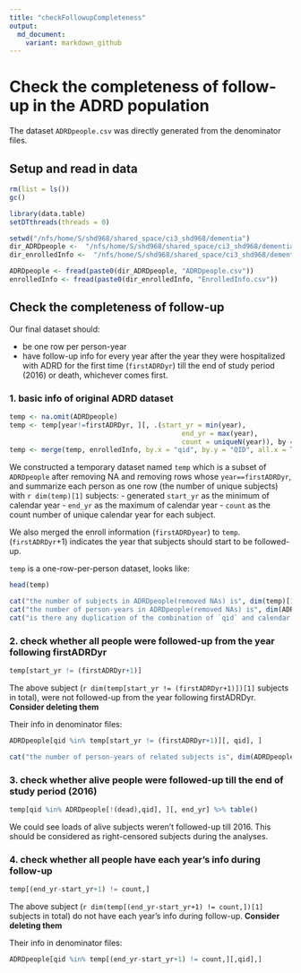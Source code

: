 ```yaml
---
title: "checkFollowupCompleteness"
output:
  md_document:
    variant: markdown_github
---
```


# Check the completeness of follow-up in the ADRD population

The dataset `ADRDpeople.csv` was directly generated from the denominator files.

## Setup and read in data

```r
rm(list = ls())
gc()

library(data.table)
setDTthreads(threads = 0)

setwd("/nfs/home/S/shd968/shared_space/ci3_shd968/dementia")
dir_ADRDpeople <-  "/nfs/home/S/shd968/shared_space/ci3_shd968/dementia/"
dir_enrolledInfo <-  "/nfs/home/S/shd968/shared_space/ci3_shd968/dementia/"

ADRDpeople <- fread(paste0(dir_ADRDpeople, "ADRDpeople.csv"))
enrolledInfo <- fread(paste0(dir_enrolledInfo, "EnrolledInfo.csv"))
```

## Check the completeness of follow-up

Our final dataset should:

- be one row per person-year
- have follow-up info for every year after the year they were hospitalized with ADRD for the first time (`firstADRDyr`) till the end of study period (2016) or death, whichever comes first.

### 1. basic info of original ADRD dataset
```r
temp <- na.omit(ADRDpeople)
temp <- temp[year!=firstADRDyr, ][, .(start_yr = min(year),
                                           end_yr = max(year),
                                           count = uniqueN(year)), by = .(qid)]
temp <- merge(temp, enrolledInfo, by.x = "qid", by.y = "QID", all.x = TRUE)
```

We constructed a temporary dataset named `temp` which is a subset of `ADRDpeople` after removing NA and removing rows whose `year==firstADRDyr`, and summarize each person as one row (the number of unique subjects) with `r dim(temp)[1]` subjects:
- generated `start_yr` as the minimum of calendar year
- `end_yr` as the maximum of calendar year
- `count` as the count number of unique calendar year for each subject. 

We also merged the enroll information (`firstADRDyear`) to `temp`. (`firstADRDyr`+1) indicates the year that subjects should start to be followed-up.

`temp` is a one-row-per-person dataset, looks like:

```r
head(temp)
```

```r
cat("the number of subjects in ADRDpeople(removed NAs) is", dim(temp)[1], "\n")
cat("the number of person-years in ADRDpeople(removed NAs) is", dim(ADRDpeople)[1], "\n")
cat("is there any duplication of the combination of `qid` and calendar year: ", any(duplicated(ADRDpeople[,.(qid,year)])), "\n")
```

### 2. check whether all people were followed-up from the year following firstADRDyr
```r
temp[start_yr != (firstADRDyr+1)]
```

The above subject (`r dim(temp[start_yr != (firstADRDyr+1)])[1]` subjects in total), were not followed-up from the year following firstADRDyr. **Consider deleting them**

Their info in denominator files:
```r
ADRDpeople[qid %in% temp[start_yr != (firstADRDyr+1)][, qid], ]
```

```r
cat("the number of person-years of related subjects is", dim(ADRDpeople[qid %in% temp[start_yr != (firstADRDyr+1)][, qid], ])[1], "\n")
```

### 3. check whether alive people were followed-up till the end of study period (2016)
```r
temp[qid %in% ADRDpeople[!(dead),qid], ][, end_yr] %>% table()
```

We could see loads of alive subjects weren't followed-up till 2016. This should be considered as right-censored subjects during the analyses.

### 4. check whether all people have each year's info during follow-up
```r
temp[(end_yr-start_yr+1) != count,]
```

The above subject (`r dim(temp[(end_yr-start_yr+1) != count,])[1]` subjects in total) do not have each year's info during follow-up. **Consider deleting them**

Their info in denominator files:
```r
ADRDpeople[qid %in% temp[(end_yr-start_yr+1) != count,][,qid],]
```

